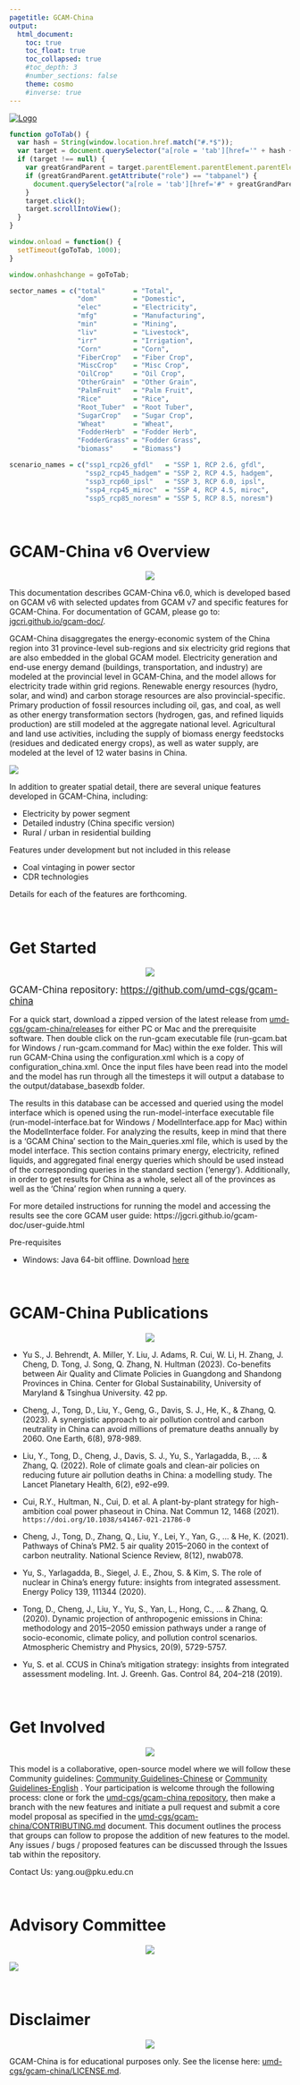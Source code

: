 ```yaml
---
pagetitle: GCAM-China
output: 
  html_document:
    toc: true
    toc_float: true
    toc_collapsed: true
    #toc_depth: 3
    #number_sections: false
    theme: cosmo
    #inverse: true
---
```


<a href="https://cgs.umd.edu/" class="header_logo">
  <img src="images/cgs-logo_0.png" alt="Logo" class="logo">
</a>
<br>

<!-- Allow href to tabsets --> 
```js
function goToTab() {
  var hash = String(window.location.href.match("#.*$"));
  var target = document.querySelector("a[role = 'tab'][href='" + hash + "']");
  if (target !== null) {
    var greatGrandParent = target.parentElement.parentElement.parentElement;
    if (greatGrandParent.getAttribute("role") == "tabpanel") {
      document.querySelector("a[role = 'tab'][href='#" + greatGrandParent.getAttribute("id") + "']").click();
    }
    target.click();
    target.scrollIntoView();
  }
}

window.onload = function() {
  setTimeout(goToTab, 1000);
}

window.onhashchange = goToTab;
```

```r
sector_names = c("total"       = "Total",
                 "dom"         = "Domestic",
                 "elec"        = "Electricity",
                 "mfg"         = "Manufacturing",
                 "min"         = "Mining",
                 "liv"         = "Livestock",
                 "irr"         = "Irrigation",
                 "Corn"        = "Corn",
                 "FiberCrop"   = "Fiber Crop",
                 "MiscCrop"    = "Misc Crop",
                 "OilCrop"     = "Oil Crop",
                 "OtherGrain"  = "Other Grain",
                 "PalmFruit"   = "Palm Fruit",
                 "Rice"        = "Rice",
                 "Root_Tuber"  = "Root Tuber",
                 "SugarCrop"   = "Sugar Crop",
                 "Wheat"       = "Wheat",
                 "FodderHerb"  = "Fodder Herb",
                 "FodderGrass" = "Fodder Grass",
                 "biomass"     = "Biomass")

scenario_names = c("ssp1_rcp26_gfdl"   = "SSP 1, RCP 2.6, gfdl",
                   "ssp2_rcp45_hadgem" = "SSP 2, RCP 4.5, hadgem",
                   "ssp3_rcp60_ipsl"   = "SSP 3, RCP 6.0, ipsl",
                   "ssp4_rcp45_miroc"  = "SSP 4, RCP 4.5, miroc",
                   "ssp5_rcp85_noresm" = "SSP 5, RCP 8.5, noresm")
```

<br>

# GCAM-China v6 Overview
<p align="center"> <img src="images/divider.png"></p>

This documentation describes GCAM-China v6.0, which is developed based on GCAM v6 with selected updates from GCAM v7 and specific features for GCAM-China. 
For documentation of GCAM, please go to: [jgcri.github.io/gcam-doc/](https://jgcri.github.io/gcam-doc/).

GCAM-China disaggregates the energy-economic system of the China region into 31 province-level sub-regions and six electricity grid regions that are also embedded in the global GCAM model. Electricity generation and end-use energy demand (buildings, transportation, and industry) are modeled at the provincial level in GCAM-China, and the model allows for electricity trade within grid regions. Renewable energy resources (hydro, solar, and wind) and carbon storage resources are also provincial-specific. Primary production of fossil resources including oil, gas, and coal, as well as other energy transformation sectors (hydrogen, gas, and refined liquids production) are still modeled at the aggregate national level. Agricultural and land use activities, including the supply of biomass energy feedstocks (residues and dedicated energy crops), as well as water supply, are modeled at the level of 12 water basins in China. 

![](images/Map_China_wide.PNG)

In addition to greater spatial detail, there are several unique features developed in GCAM-China, including:

- Electricity by power segment
- Detailed industry (China specific version)
- Rural / urban in residential building

Features under development but not included in this release

- Coal vintaging in power sector
- CDR technologies

Details for each of the features are forthcoming.

<br>

# Get Started
<p align="center"> <img src="images/divider.png"></p>

<span style="font-size: larger;">GCAM-China repository: [https://github.com/umd-cgs/gcam-china](https://github.com/umd-cgs/gcam-china)</span>

For a quick start, download a zipped version of the latest release from [umd-cgs/gcam-china/releases](https://github.com/umd-cgs/gcam-china/releases) for either PC or Mac and the prerequisite software. Then double click on the run-gcam executable file (run-gcam.bat for Windows / run-gcam.command for Mac) within the exe folder. This will run GCAM-China using the configuration.xml which is a copy of configuration_china.xml. Once the input files have been read into the model and the model has run through all the timesteps it will output a database to the output/database_basexdb folder. 

The results in this database can be accessed and queried using the model interface which is opened using the run-model-interface executable file (run-model-interface.bat for Windows / ModelInterface.app for Mac) within the ModelInterface folder. For analyzing the results, keep in mind that there is a ‘GCAM China’ section to the Main_queries.xml file, which is used by the model interface. This section contains primary energy, electricity, refined liquids, and aggregated final energy queries which should be used instead of the corresponding queries in the standard section (‘energy’). Additionally, in order to get results for China as a whole, select all of the provinces as well as the ‘China’ region when running a query. 

For more detailed instructions for running the model and accessing the results see the core GCAM user guide: https://jgcri.github.io/gcam-doc/user-guide.html

Pre-requisites

- Windows:
Java 64-bit offline. Download [here](https://java.com/en/download/)

<br>

# GCAM-China Publications
<p align="center"> <img src="images/divider.png"></p>

- Yu S., J. Behrendt, A. Miller, Y. Liu, J. Adams, R. Cui, W. Li, H. Zhang, J. Cheng, D. Tong, J. Song, Q. Zhang, N. Hultman (2023). Co-benefits between Air Quality and Climate Policies in Guangdong and Shandong Provinces in China. Center for Global Sustainability, University of Maryland & Tsinghua University. 42 pp.

- Cheng, J., Tong, D., Liu, Y., Geng, G., Davis, S. J., He, K., & Zhang, Q. (2023). A synergistic approach to air pollution control and carbon neutrality in China can avoid millions of premature deaths annually by 2060. One Earth, 6(8), 978-989.

- Liu, Y., Tong, D., Cheng, J., Davis, S. J., Yu, S., Yarlagadda, B., ... & Zhang, Q. (2022). Role of climate goals and clean-air policies on reducing future air pollution deaths in China: a modelling study. The Lancet Planetary Health, 6(2), e92-e99.

- Cui, R.Y., Hultman, N., Cui, D. et al. A plant-by-plant strategy for high-ambition coal power phaseout in China. Nat Commun 12, 1468 (2021). `https://doi.org/10.1038/s41467-021-21786-0`

- Cheng, J., Tong, D., Zhang, Q., Liu, Y., Lei, Y., Yan, G., ... & He, K. (2021). Pathways of China's PM2. 5 air quality 2015–2060 in the context of carbon neutrality. National Science Review, 8(12), nwab078.

- Yu, S., Yarlagadda, B., Siegel, J. E., Zhou, S. & Kim, S. The role of nuclear in China’s energy future: insights from integrated assessment. Energy Policy 139, 111344 (2020).

- Tong, D., Cheng, J., Liu, Y., Yu, S., Yan, L., Hong, C., ... & Zhang, Q. (2020). Dynamic projection of anthropogenic emissions in China: methodology and 2015–2050 emission pathways under a range of socio-economic, climate policy, and pollution control scenarios. Atmospheric Chemistry and Physics, 20(9), 5729-5757.

- Yu, S. et al. CCUS in China’s mitigation strategy: insights from integrated assessment modeling. Int. J. Greenh. Gas. Control 84, 204–218 (2019).

<br>

<!-------------------------->
<!-------------------------->
# Get Involved
<!-------------------------->
<!-------------------------->
<p align="center"> <img src="images/divider.png"></p>

This model is a collaborative, open-source model where we will follow these Community guidelines: [Community Guidelines-Chinese](GCAM-China community guideline_Chinese.pdf) or [Community Guidelines-English](GCAM-China community guideline_English.pdf) . Your participation is welcome through the following process: clone or fork the [umd-cgs/gcam-china repository](https://github.com/umd-cgs/gcam-china), then make a branch with the new features and initiate a pull request and submit a core model proposal as specified in the [umd-cgs/gcam-china/CONTRIBUTING.md](https://github.com/umd-cgs/gcam-china/blob/main/CONTRIBUTING.md) document. This document outlines the process that groups can follow to propose the addition of new features to the model. Any issues / bugs / proposed features can be discussed through the Issues tab within the repository.  

Contact Us:  yang.ou@pku.edu.cn 


<!-- # ```{r, echo=FALSE, out.width="100%", fig.align='center', fig.cap="Workflow 1"} -->
<!-- # knitr::include_graphics("images/workflow1.jpg") -->
<!-- # ``` -->
<!-- #  -->
<!-- # For each valid SSP-RCP combination, five General Circulation Models (GCMs) are used. This gives a grand total of 75 SSP-RCP-GCM combinations, which are fed into GCAM. -->

<br>

# Advisory Committee
<p align="center"> <img src="images/divider.png"></p>

![](images/AdvisoryCommittee.jpg)

<br>

# Disclaimer
<p align="center"> <img src="images/divider.png"></p>

GCAM-China is for educational purposes only. See the license here: [umd-cgs/gcam-china/LICENSE.md](https://github.com/umd-cgs/gcam-china/blob/main/LICENSE.md).

<br>

